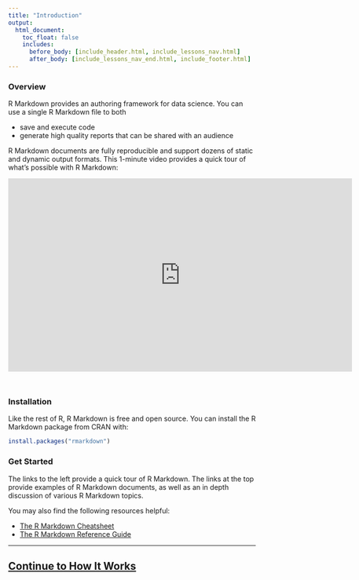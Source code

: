 ```yaml
---
title: "Introduction"
output:
  html_document:
    toc_float: false
    includes:
      before_body: [include_header.html, include_lessons_nav.html]
      after_body: [include_lessons_nav_end.html, include_footer.html]
---
```


### Overview

R Markdown provides an authoring framework for data science. You can use a single R Markdown file to both 

* save and execute code
* generate high quality reports that can be shared with an audience 

R Markdown documents are fully reproducible and support dozens of static and dynamic output formats. This 1-minute video provides a quick tour of what's possible with R Markdown:


<iframe src="https://player.vimeo.com/video/178485416" width="700" height="394" frameborder="0" style="margin-bottom: 2em;" webkitallowfullscreen mozallowfullscreen allowfullscreen></iframe>

### Installation

Like the rest of R, R Markdown is free and open source. You can install the R Markdown package from CRAN with:

```r
install.packages("rmarkdown")
```

### Get Started

The links to the left provide a quick tour of R Markdown. The links at the top provide examples of R Markdown documents, as well as an in depth discussion of various R Markdown topics. 

You may also find the following resources helpful:

* [The R Markdown Cheatsheet](https://github.com/rstudio/cheatsheets/raw/master/rmarkdown-2.0.pdf)
* [The R Markdown Reference Guide](https://www.rstudio.com/wp-content/uploads/2015/03/rmarkdown-reference.pdf)

***
## [Continue to How It Works](lesson-2.html){.continue-link}

